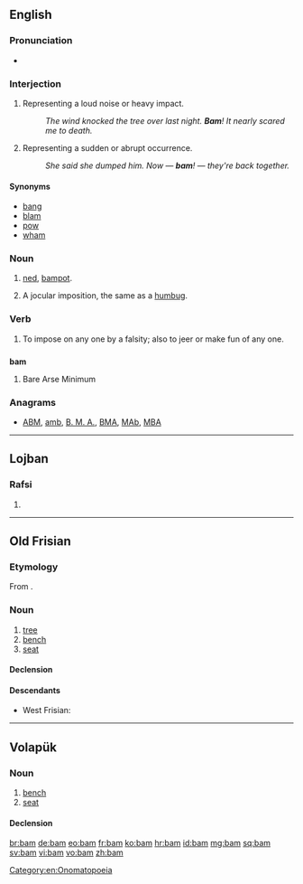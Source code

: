 {{also|-bam|BAM|ват}}
==English==

===Pronunciation===
* {{rhymes|æm}}

===Interjection===
{{en-interj}}

# Representing a loud noise or heavy impact.
#: ''The wind knocked the tree over last night. '''Bam'''! It nearly scared me to death.''
# Representing a sudden or abrupt occurrence.
#: ''She said she dumped him. Now — '''bam'''! — they're back together.''

====Synonyms====
* [[bang]]
* [[blam]]
* [[pow]]
* [[wham]]

===Noun===
{{en-noun}}

# {{context|Scotland|slang}} [[ned]], [[bampot]].
# {{1811}} A jocular imposition, the same as a [[humbug]].

===Verb===
{{en-verb|bams|bamming|bammed|bammed}}

# {{1811}} To impose on any one by a falsity; also to jeer or make fun of any one.

==={{acronym}}===
'''bam'''

# Bare Arse Minimum

===Anagrams===
* [[ABM#English|ABM]], [[amb#English|amb]], [[B. M. A.#English|B. M. A.]], [[BMA#English|BMA]], [[MAb#English|MAb]], [[MBA#English|MBA]]

[[Category:en:Onomatopoeia]]

----

==Lojban==

===Rafsi===
{{jbo-rafsi}}

# {{rafsi of|jbama}}

----

==Old Frisian==

===Etymology===
From {{proto|Germanic|baumaz|lang=ofs}}.

===Noun===
{{ofs-noun|m|head=bām}}

# [[tree]]
# [[bench]]
# [[seat]]

====Declension====
{{ofs-decl-noun-a-m|bām}}

====Descendants====
* West Frisian: {{l|fy|beam}}

----

==Volapük==

===Noun===
{{vo-noun}}

# [[bench]]
# [[seat]]

====Declension====
{{vo-decl-noun}}

[[br:bam]]
[[de:bam]]
[[eo:bam]]
[[fr:bam]]
[[ko:bam]]
[[hr:bam]]
[[id:bam]]
[[mg:bam]]
[[sq:bam]]
[[sv:bam]]
[[vi:bam]]
[[vo:bam]]
[[zh:bam]]